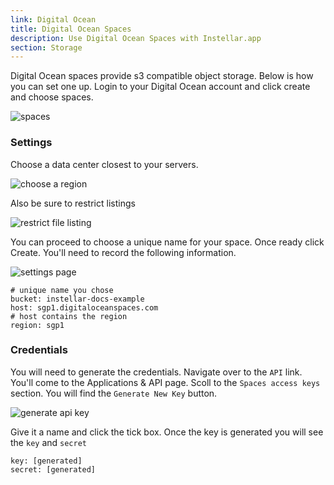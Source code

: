 ```yaml
---
link: Digital Ocean
title: Digital Ocean Spaces
description: Use Digital Ocean Spaces with Instellar.app
section: Storage
---
```


Digital Ocean spaces provide s3 compatible object storage. Below is how you can set one up. Login to your Digital Ocean account and click create and choose spaces. 

![spaces](/docs/digital-ocean/spaces.png)

### Settings

Choose a data center closest to your servers.

![choose a region](/docs/digital-ocean/choose-data-center.png)

Also be sure to restrict listings

![restrict file listing](/docs/digital-ocean/restrict-file-listing.png)

You can proceed to choose a unique name for your space. Once ready click Create. You'll need to record the following information.

![settings page](/docs/digital-ocean/settings-page.png)

```shell
# unique name you chose
bucket: instellar-docs-example 
host: sgp1.digitaloceanspaces.com
# host contains the region
region: sgp1
```

### Credentials

You will need to generate the credentials. Navigate over to the `API` link. You'll come to the Applications & API page. Scoll to the `Spaces access keys` section. You will find the `Generate New Key` button.

![generate api key](/docs/digital-ocean/generate-api-key.png)

Give it a name and click the tick box. Once the key is generated you will see the `key` and `secret`

```shell
key: [generated]
secret: [generated]
```